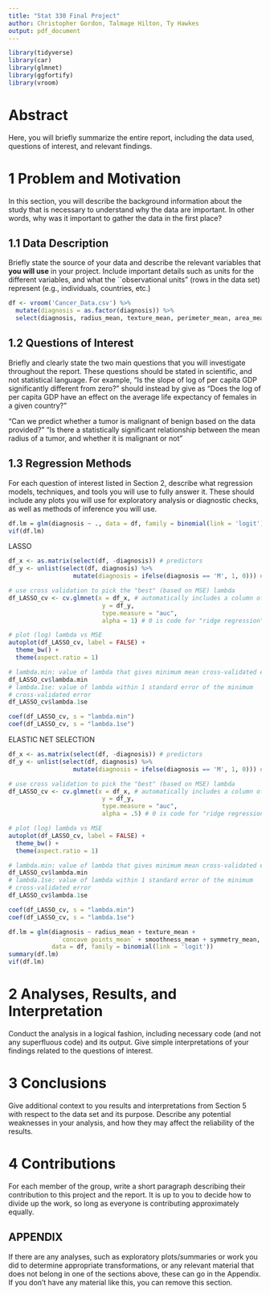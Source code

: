 ```yaml
---
title: "Stat 330 Final Project"
author: Christopher Gordon, Talmage Hilton, Ty Hawkes
output: pdf_document
---
```


<style type="text/css">
h1.title {
font-size: 40px;
text-align: center;
}
h4.author {
font-size: 40px;
text-align: center;
}
</style>

\newpage

```r
library(tidyverse)
library(car)
library(glmnet)
library(ggfortify)
library(vroom)
```

# Abstract

Here, you will briefly summarize the entire report, including the data used, questions of interest, and relevant findings.

# 1 Problem and Motivation

In this section, you will describe the background information about the study that is necessary to understand why the data are important.  In other words, why was it important to gather the data in the first place?

## 1.1 Data Description

Briefly state the source of your data and describe the relevant variables that **you will use** in your project.  Include important details such as units for the different variables, and what the ``observational units" (rows in the data set) represent (e.g., individuals, countries, etc.)

```r
df <- vroom('Cancer_Data.csv') %>%
  mutate(diagnosis = as.factor(diagnosis)) %>%
  select(diagnosis, radius_mean, texture_mean, perimeter_mean, area_mean, smoothness_mean, compactness_mean, concavity_mean, `concave points_mean`, symmetry_mean, fractal_dimension_mean)
```

## 1.2 Questions of Interest

Briefly and clearly state the two main questions that you will investigate throughout the report.  These questions should be stated in scientific, and not statistical language.  For example, "Is the slope of log of per capita GDP significantly different from zero?" should instead by give as "Does the log of per capita GDP have an effect on the average life expectancy of females in a given country?"

"Can we predict whether a tumor is malignant of benign based on the data provided?"
"Is there a statistically significant relationship between the mean radius of a tumor, and whether it is malignant or not"

## 1.3 Regression Methods

For each question of interest listed in Section 2, describe what regression models, techniques, and tools you will use to fully answer it.  These should include any plots you will use for exploratory analysis or diagnostic checks, as well as methods of inference you will use. 

```r
df.lm = glm(diagnosis ~ ., data = df, family = binomial(link = 'logit'))
vif(df.lm)
```

LASSO 
```r
df_x <- as.matrix(select(df, -diagnosis)) # predictors
df_y <- unlist(select(df, diagnosis) %>%
                  mutate(diagnosis = ifelse(diagnosis == 'M', 1, 0))) # response

# use cross validation to pick the "best" (based on MSE) lambda
df_LASSO_cv <- cv.glmnet(x = df_x, # automatically includes a column of ones for the intercept FYI
                          y = df_y, 
                          type.measure = "auc", 
                          alpha = 1) # 0 is code for "ridge regression"

# plot (log) lambda vs MSE
autoplot(df_LASSO_cv, label = FALSE) +
  theme_bw() +
  theme(aspect.ratio = 1)

# lambda.min: value of lambda that gives minimum mean cross-validated error
df_LASSO_cv$lambda.min
# lambda.1se: value of lambda within 1 standard error of the minimum 
# cross-validated error
df_LASSO_cv$lambda.1se

coef(df_LASSO_cv, s = "lambda.min")
coef(df_LASSO_cv, s = "lambda.1se")
```

ELASTIC NET SELECTION
```r
df_x <- as.matrix(select(df, -diagnosis)) # predictors
df_y <- unlist(select(df, diagnosis) %>%
                  mutate(diagnosis = ifelse(diagnosis == 'M', 1, 0))) # response

# use cross validation to pick the "best" (based on MSE) lambda
df_LASSO_cv <- cv.glmnet(x = df_x, # automatically includes a column of ones for the intercept FYI
                          y = df_y, 
                          type.measure = "auc", 
                          alpha = .5) # 0 is code for "ridge regression"

# plot (log) lambda vs MSE
autoplot(df_LASSO_cv, label = FALSE) +
  theme_bw() +
  theme(aspect.ratio = 1)

# lambda.min: value of lambda that gives minimum mean cross-validated error
df_LASSO_cv$lambda.min
# lambda.1se: value of lambda within 1 standard error of the minimum 
# cross-validated error
df_LASSO_cv$lambda.1se

coef(df_LASSO_cv, s = "lambda.min")
coef(df_LASSO_cv, s = "lambda.1se")
```

```r
df.lm = glm(diagnosis ~ radius_mean + texture_mean + 
              `concave points_mean` + smoothness_mean + symmetry_mean, 
            data = df, family = binomial(link = 'logit'))
summary(df.lm)
vif(df.lm)
```

# 2 Analyses, Results, and Interpretation

Conduct the analysis in a logical fashion, including necessary code (and not any superfluous code) and its output.  Give simple interpretations of your findings related to the questions of interest.

# 3 Conclusions

Give additional context to you results and interpretations from Section 5 with respect to the data set and its purpose.  Describe any potential weaknesses in your analysis, and how they may affect the reliability of the results.

# 4 Contributions

For each member of the group, write a short paragraph describing their contribution to this project and the report.  It is up to you to decide how to divide up the work, so long as everyone is contributing approximately equally. 

## APPENDIX

If there are any analyses, such as exploratory plots/summaries or work you did to determine appropriate transformations, or any relevant material that does not belong in one of the sections above, these can go in the Appendix.  If you don't have any material like this, you can remove this section.



